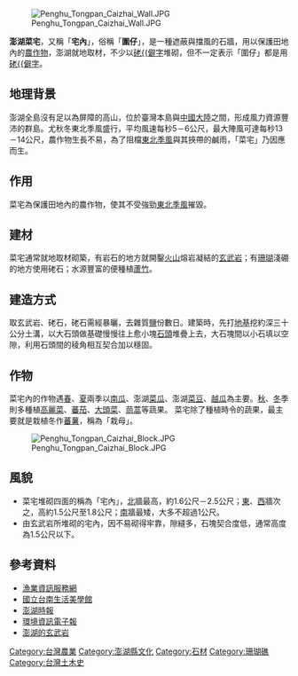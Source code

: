 [[File:Penghu_Tongpan_Caizhai_Wall.JPG|thumb]]

'''澎湖菜宅'''，又稱「'''宅內'''」，俗稱「'''圍仔'''」，是一種遮蔽與擋風的石牆，用以保護田地內的[[農作物|農作物]]，澎湖就地取材，不少以[[硓𥑮石|硓{{僻字]]堆砌，但不一定表示「圍仔」都是用[[硓𥑮石|硓{{僻字]]。

== 地理背景 ==
澎湖全島沒有足以為屏障的高山，位於臺灣本島與[[中國大陸|中國大陸]]之間，形成風力資源豐沛的群島。尤秋冬東北季風盛行，平均風速每秒5－6公尺，最大陣風可達每秒13－14公尺，農作物生長不易，為了阻檔[[東北季風|東北季風]]與其挾帶的鹹雨，「菜宅」乃因應而生。

== 作用 ==
菜宅為保護田地內的農作物，使其不受強勁[[東北季風|東北季風]]摧毀。

== 建材 ==
菜宅通常就地取材砌築，有岩石的地方就開鑿[[火山|火山]]熔岩凝結的[[玄武岩|玄武岩]]；有[[珊瑚|珊瑚]]淺硼的地方使用硓{{僻字|𥑮|左「石」右「古」}}石；水源豐富的便種植[[蘆竹|蘆竹]]。

== 建造方式 ==
取玄武岩、硓{{僻字|𥑮|左「石」右「古」}}石，硓{{僻字|𥑮|左「石」右「古」}}石需經暴曬，去雜質[[盐_(化学)|鹽]]份數日。建築時，先打[[地基|地基]]挖約深三十公分土溝，以大石頭做基礎慢慢往上愈小塊[[石頭|石頭]]堆疊上去，大石塊間以小石填以空隙，利用石頭間的稜角相互契合加以穩固。

== 作物 ==
菜宅內的作物遇[[春|春]]、[[夏|夏]]兩季以[[南瓜|南瓜]]、澎湖[[菜瓜|菜瓜]]、澎湖[[菜豆|菜豆]]、[[越瓜|越瓜]]為主要。[[秋|秋]]、[[冬|冬]]季則多種植[[高麗菜|高麗菜]]、[[蕃茄|蕃茄]]、[[大頭菜|大頭菜]]、[[茼蒿|茼蒿]]等蔬果。
菜宅除了種植時令的蔬果，最主要就是栽植冬作[[蕃薯|蕃薯]]，稱為「栽母」。

[[File:Penghu_Tongpan_Caizhai_Block.JPG|thumb]]

== 風貌 ==
* 菜宅堆砌四面的稱為「宅內」，[[北|北]]牆最高，約1.6公尺－2.5公尺；[[東|東]]、[[西|西]]牆次之，高約1.5公尺至1.8公尺；[[南|南]]牆最矮，大多不超過1公尺。
* 由玄武岩所堆砌的宅內，因不易砌得牢靠，隙縫多，石塊契合度低，通常高度為1.5公尺以下。

== 參考資料 ==
{{Commons category|Rocky Wall of Crop|澎湖菜宅}}
* [http://www.fa.gov.tw/chn/fish_culture/penghu_culture/sed_overview.php 漁業資訊服務網]{{dead link|date=2018年3月 |bot=InternetArchiveBot |fix-attempted=yes }}
* [http://www.tncsec.gov.tw/b_native/index_view.php?act=home&c03=63&a01=0702&c04=7&num=548 國立台南生活美學館]{{dead link|date=2018年3月 |bot=InternetArchiveBot |fix-attempted=yes }}
* [http://www.penghutime.com.tw/newsdata.php?no=08060508 澎湖時報]{{dead link|date=2018年3月 |bot=InternetArchiveBot |fix-attempted=yes }}
* [http://e-info.org.tw/2008/06/080624A.htm#1 環境資訊電子報] {{Wayback|url=http://e-info.org.tw/2008/06/080624A.htm#1 |date=20170903212826 }}
* [https://web.archive.org/web/20090115085534/http://basalt.phhcc.gov.tw/c/c01_01.asp 澎湖的玄武岩]
{{portal bar|農業|臺灣|澎湖|border=no}}

[[Category:台灣農業|Category:台灣農業]]
[[Category:澎湖縣文化|Category:澎湖縣文化]]
[[Category:石材|Category:石材]]
[[Category:珊瑚礁|Category:珊瑚礁]]
[[Category:台灣土木史|Category:台灣土木史]]